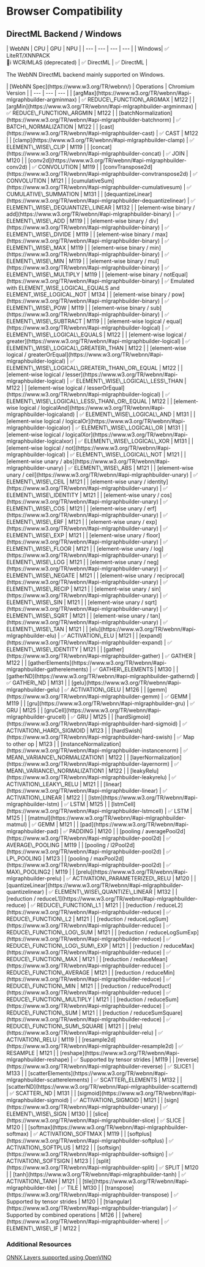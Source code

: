 
<div className="mdx-table">

# Browser Compatibility

## DirectML Backend / Windows

<div className="table">
| WebNN | CPU | GPU | NPU |
| --- | --- | --- | --- |
|<WindowsIcon /> Windows| ✅ LiteRT/XNNPACK<br />🚀ℹ️ WCR/MLAS (deprecated) | ✅ DirectML | ✅ DirectML | 
</div>

The WebNN DirectML backend mainly supported on Windows.

<div className="table">
| [WebNN Spec](https://www.w3.org/TR/webnn/) | Operations | Chromium Version |
| --- | --- | --- |
| [argMax](https://www.w3.org/TR/webnn/#api-mlgraphbuilder-argminmax) | ✅ REDUCE\_FUNCTION\_ARGMAX | M122 | 
| [argMin](https://www.w3.org/TR/webnn/#api-mlgraphbuilder-argminmax) | ✅ REDUCE\_FUNCTION\_ARGMIN | M122 | 
| [batchNormalization](https://www.w3.org/TR/webnn/#api-mlgraphbuilder-batchnorm) | ✅ BATCH\_NORMALIZATION | M122 | 
| [cast](https://www.w3.org/TR/webnn/#api-mlgraphbuilder-cast) | ✅ CAST | M122 | 
| [clamp](https://www.w3.org/TR/webnn/#api-mlgraphbuilder-clamp) | ✅ ELEMENT\_WISE\_CLIP | M119 | 
| [concat](https://www.w3.org/TR/webnn/#api-mlgraphbuilder-concat) | ✅ JOIN | M120 | 
| [conv2d](https://www.w3.org/TR/webnn/#api-mlgraphbuilder-conv2d) | ✅ CONVOLUTION | M119 | 
| [convTranspose2d](https://www.w3.org/TR/webnn/#api-mlgraphbuilder-convtranspose2d) | ✅ CONVOLUTION | M121 |
| [cumulativeSum](https://www.w3.org/TR/webnn/#api-mlgraphbuilder-cumulativesum) | ✅ CUMULATIVE\_SUMMATION | M131 | 
| [dequantizeLinear](https://www.w3.org/TR/webnn/#api-mlgraphbuilder-dequantizelinear) | ✅ ELEMENT\_WISE\_DEQUANTIZE\_LINEAR | M132 | 
| [element-wise binary / add](https://www.w3.org/TR/webnn/#api-mlgraphbuilder-binary) | ✅ ELEMENT\_WISE\_ADD | M119 | 
| [element-wise binary / div](https://www.w3.org/TR/webnn/#api-mlgraphbuilder-binary) | ✅ ELEMENT\_WISE\_DIVIDE | M119 | 
| [element-wise binary / max](https://www.w3.org/TR/webnn/#api-mlgraphbuilder-binary) | ✅ ELEMENT\_WISE\_MAX | M119 | 
| [element-wise binary / min](https://www.w3.org/TR/webnn/#api-mlgraphbuilder-binary) | ✅ ELEMENT\_WISE\_MIN | M119 | 
| [element-wise binary / mul](https://www.w3.org/TR/webnn/#api-mlgraphbuilder-binary) | ✅ ELEMENT\_WISE\_MULTIPLY | M119 | 
| [element-wise binary / notEqual](https://www.w3.org/TR/webnn/#api-mlgraphbuilder-binary) | ✅ Emulated with ELEMENT_WISE_LOGICAL_EQUALS and ELEMENT_WISE_LOGICAL_NOT | M134 | 
| [element-wise binary / pow](https://www.w3.org/TR/webnn/#api-mlgraphbuilder-binary) | ✅ ELEMENT\_WISE\_POW | M119 | 
| [element-wise binary / sub](https://www.w3.org/TR/webnn/#api-mlgraphbuilder-binary) | ✅ ELEMENT\_WISE\_SUBTRACT | M119 | 
| [element-wise logical / equal](https://www.w3.org/TR/webnn/#api-mlgraphbuilder-logical) | ✅ ELEMENT\_WISE\_LOGICAL\_EQUALS | M122 | 
| [element-wise logical / greater](https://www.w3.org/TR/webnn/#api-mlgraphbuilder-logical) | ✅ ELEMENT\_WISE\_LOGICAL\_GREATER\_THAN | M122 | 
| [element-wise logical / greaterOrEqual](https://www.w3.org/TR/webnn/#api-mlgraphbuilder-logical) | ✅ ELEMENT\_WISE\_LOGICAL\_GREATER\_THAN\_OR\_EQUAL | M122 | 
| [element-wise logical / lesser](https://www.w3.org/TR/webnn/#api-mlgraphbuilder-logical) | ✅ ELEMENT\_WISE\_LOGICAL\_LESS\_THAN | M122 | 
| [element-wise logical / lesserOrEqual](https://www.w3.org/TR/webnn/#api-mlgraphbuilder-logical) | ✅ ELEMENT\_WISE\_LOGICAL\_LESS\_THAN\_OR\_EQUAL | M122 | 
| [element-wise logical / logicalAnd](https://www.w3.org/TR/webnn/#api-mlgraphbuilder-logicaland) | ✅ ELEMENT\_WISE\_LOGICAL\_AND | M131 | 
| [element-wise logical / logicalOr](https://www.w3.org/TR/webnn/#api-mlgraphbuilder-logicalor) | ✅ ELEMENT\_WISE\_LOGICAL\_OR | M131 | 
| [element-wise logical / logicalXor](https://www.w3.org/TR/webnn/#api-mlgraphbuilder-logicalxor) | ✅ ELEMENT\_WISE\_LOGICAL\_XOR | M131 | 
| [element-wise logical / not](https://www.w3.org/TR/webnn/#api-mlgraphbuilder-logical) | ✅ ELEMENT\_WISE\_LOGICAL\_NOT | M121 | 
| [element-wise unary / abs](https://www.w3.org/TR/webnn/#api-mlgraphbuilder-unary) | ✅ ELEMENT\_WISE\_ABS | M121 | 
| [element-wise unary / ceil](https://www.w3.org/TR/webnn/#api-mlgraphbuilder-unary) | ✅ ELEMENT\_WISE\_CEIL | M121 | 
| [element-wise unary / identity](https://www.w3.org/TR/webnn/#api-mlgraphbuilder-unary) | ✅ ELEMENT\_WISE\_IDENTITY | M121 | 
| [element-wise unary / cos](https://www.w3.org/TR/webnn/#api-mlgraphbuilder-unary) | ✅ ELEMENT\_WISE\_COS | M121 | 
| [element-wise unary / erf](https://www.w3.org/TR/webnn/#api-mlgraphbuilder-unary) | ✅ ELEMENT\_WISE\_ERF | M121 | 
| [element-wise unary / exp](https://www.w3.org/TR/webnn/#api-mlgraphbuilder-unary) | ✅ ELEMENT\_WISE\_EXP | M121 | 
| [element-wise unary / floor](https://www.w3.org/TR/webnn/#api-mlgraphbuilder-unary) | ✅ ELEMENT\_WISE\_FLOOR | M121 | 
| [element-wise unary / log](https://www.w3.org/TR/webnn/#api-mlgraphbuilder-unary) | ✅ ELEMENT\_WISE\_LOG | M121 | 
| [element-wise unary / neg](https://www.w3.org/TR/webnn/#api-mlgraphbuilder-unary) | ✅ ELEMENT\_WISE\_NEGATE | M121 | 
| [element-wise unary / reciprocal](https://www.w3.org/TR/webnn/#api-mlgraphbuilder-unary) | ✅ ELEMENT\_WISE\_RECIP | M121 | 
| [element-wise unary / sin](https://www.w3.org/TR/webnn/#api-mlgraphbuilder-unary) | ✅ ELEMENT\_WISE\_SIN | M121 | 
| [element-wise unary / sqrt](https://www.w3.org/TR/webnn/#api-mlgraphbuilder-unary) | ✅ ELEMENT\_WISE\_SQRT | M121 | 
| [element-wise unary / tan](https://www.w3.org/TR/webnn/#api-mlgraphbuilder-unary) | ✅ ELEMENT\_WISE\_TAN | M121 | 
| [elu](https://www.w3.org/TR/webnn/#api-mlgraphbuilder-elu) | ✅ ACTIVATION\_ELU | M121 | 
| [expand](https://www.w3.org/TR/webnn/#api-mlgraphbuilder-expand) | ✅ ELEMENT\_WISE\_IDENTITY | M121 |
| [gather](https://www.w3.org/TR/webnn/#api-mlgraphbuilder-gather) | ✅ GATHER | M122 | 
| [gatherElements](https://www.w3.org/TR/webnn/#api-mlgraphbuilder-gatherelements) | ✅ GATHER\_ELEMENTS | M130 | 
| [gatherND](https://www.w3.org/TR/webnn/#api-mlgraphbuilder-gathernd) | ✅ GATHER\_ND | M131 |
| [gelu](https://www.w3.org/TR/webnn/#api-mlgraphbuilder-gelu) | ✅ ACTIVATION\_GELU | M126 | 
| [gemm](https://www.w3.org/TR/webnn/#api-mlgraphbuilder-gemm) | ✅ GEMM | M119 | 
| [gru](https://www.w3.org/TR/webnn/#api-mlgraphbuilder-gru) | ✅ GRU | M125 | 
| [gruCell](https://www.w3.org/TR/webnn/#api-mlgraphbuilder-grucell) | ✅ GRU | M125 | 
| [hardSigmoid](https://www.w3.org/TR/webnn/#api-mlgraphbuilder-hard-sigmoid) | ✅ ACTIVATION\_HARD\_SIGMOID | M123 | 
| [hardSwish](https://www.w3.org/TR/webnn/#api-mlgraphbuilder-hard-swish) | ✅ Map to other op | M123 | 
| [instanceNormalization](https://www.w3.org/TR/webnn/#api-mlgraphbuilder-instancenorm) | ✅ MEAN\_VARIANCE\_NORMALIZATION1 | M122 | 
| [layerNormalization](https://www.w3.org/TR/webnn/#api-mlgraphbuilder-layernorm) | ✅ MEAN\_VARIANCE\_NORMALIZATION1 | M122 |
| [leakyRelu](https://www.w3.org/TR/webnn/#api-mlgraphbuilder-leakyrelu) | ✅ ACTIVATION\_LEAKY\_RELU | M121 |
| [linear](https://www.w3.org/TR/webnn/#api-mlgraphbuilder-linear) | ✅ ACTIVATION\_LINEAR | M122 | 
| [lstm](https://www.w3.org/TR/webnn/#api-mlgraphbuilder-lstm) | ✅ LSTM | M125 | 
| [lstmCell](https://www.w3.org/TR/webnn/#api-mlgraphbuilder-lstmcell) | ✅ LSTM | M125 |
| [matmul](https://www.w3.org/TR/webnn/#api-mlgraphbuilder-matmul) | ✅ GEMM | M121 | 
| [pad](https://www.w3.org/TR/webnn/#api-mlgraphbuilder-pad) | ✅ PADDING | M120 | 
| [pooling / averagePool2d](https://www.w3.org/TR/webnn/#api-mlgraphbuilder-pool2d) | ✅ AVERAGE\_POOLING | M119 | 
| [pooling / l2Pool2d](https://www.w3.org/TR/webnn/#api-mlgraphbuilder-pool2d) | ✅ LP\_POOLING | M123 |
| [pooling / maxPool2d](https://www.w3.org/TR/webnn/#api-mlgraphbuilder-pool2d) | ✅ MAX\_POOLING2 | M119 | 
| [prelu](https://www.w3.org/TR/webnn/#api-mlgraphbuilder-prelu) | ✅ ACTIVATION\_PARAMETERIZED\_RELU | M120 |
| [quantizeLinear](https://www.w3.org/TR/webnn/#api-mlgraphbuilder-quantizelinear) | ✅ ELEMENT\_WISE\_QUANTIZE\_LINEAR | M132 | 
| [reduction / reduceL1](https://www.w3.org/TR/webnn/#api-mlgraphbuilder-reduce) | ✅ REDUCE\_FUNCTION\_L1 | M121 | 
| [reduction / reduceL2](https://www.w3.org/TR/webnn/#api-mlgraphbuilder-reduce) | ✅ REDUCE\_FUNCTION\_L2 | M121 | 
| [reduction / reduceLogSum](https://www.w3.org/TR/webnn/#api-mlgraphbuilder-reduce) | ✅ REDUCE\_FUNCTION\_LOG\_SUM | M121 | 
| [reduction / reduceLogSumExp](https://www.w3.org/TR/webnn/#api-mlgraphbuilder-reduce) | ✅ REDUCE\_FUNCTION\_LOG\_SUM\_EXP | M121 | 
| [reduction / reduceMax](https://www.w3.org/TR/webnn/#api-mlgraphbuilder-reduce) | ✅ REDUCE\_FUNCTION\_MAX | M121 | 
| [reduction / reduceMean](https://www.w3.org/TR/webnn/#api-mlgraphbuilder-reduce) | ✅ REDUCE\_FUNCTION\_AVERAGE | M121 | 
| [reduction / reduceMin](https://www.w3.org/TR/webnn/#api-mlgraphbuilder-reduce) | ✅ REDUCE\_FUNCTION\_MIN | M121 | 
| [reduction / reduceProduct](https://www.w3.org/TR/webnn/#api-mlgraphbuilder-reduce) | ✅ REDUCE\_FUNCTION\_MULTIPLY | M121 | 
| [reduction / reduceSum](https://www.w3.org/TR/webnn/#api-mlgraphbuilder-reduce) | ✅ REDUCE\_FUNCTION\_SUM | M121 | 
| [reduction / reduceSumSquare](https://www.w3.org/TR/webnn/#api-mlgraphbuilder-reduce) | ✅ REDUCE\_FUNCTION\_SUM\_SQUARE | M121 | 
| [relu](https://www.w3.org/TR/webnn/#api-mlgraphbuilder-relu) | ✅ ACTIVATION\_RELU | M119 | 
| [resample2d](https://www.w3.org/TR/webnn/#api-mlgraphbuilder-resample2d) | ✅ RESAMPLE | M121 | 
| [reshape](https://www.w3.org/TR/webnn/#api-mlgraphbuilder-reshape) | ✅ Supported by tensor strides | M119 | 
| [reverse](https://www.w3.org/TR/webnn/#api-mlgraphbuilder-reverse) | ✅ SLICE1 | M133 | 
| [scatterElements](https://www.w3.org/TR/webnn/#api-mlgraphbuilder-scatterelements) | ✅ SCATTER\_ELEMENTS | M132 | 
| [scatterND](https://www.w3.org/TR/webnn/#api-mlgraphbuilder-scatternd) | ✅ SCATTER\_ND | M131 | 
| [sigmoid](https://www.w3.org/TR/webnn/#api-mlgraphbuilder-sigmoid) | ✅ ACTIVATION\_SIGMOID | M121 |
| [sign](https://www.w3.org/TR/webnn/#api-mlgraphbuilder-unary) | ✅ ELEMENT\_WISE\_SIGN | M130 |
| [slice](https://www.w3.org/TR/webnn/#api-mlgraphbuilder-slice) | ✅ SLICE | M120 | 
| [softmax](https://www.w3.org/TR/webnn/#api-mlgraphbuilder-softmax) | ✅ ACTIVATION\_SOFTMAX | M119 | 
| [softplus](https://www.w3.org/TR/webnn/#api-mlgraphbuilder-softplus) | ✅ ACTIVATION\_SOFTPLUS | M122 | 
| [softsign](https://www.w3.org/TR/webnn/#api-mlgraphbuilder-softsign) | ✅ ACTIVATION\_SOFTSIGN | M123 | 
| [split](https://www.w3.org/TR/webnn/#api-mlgraphbuilder-split) | ✅ SPLIT | M120 | 
| [tanh](https://www.w3.org/TR/webnn/#api-mlgraphbuilder-tanh) | ✅ ACTIVATION\_TANH | M121 | 
| [tile](https://www.w3.org/TR/webnn/#api-mlgraphbuilder-tile) | ✅ TILE | M130 | 
| [transpose](https://www.w3.org/TR/webnn/#api-mlgraphbuilder-transpose) | ✅ Supported by tensor strides | M120 | 
| [triangular](https://www.w3.org/TR/webnn/#api-mlgraphbuilder-triangular) | ✅ Supported by combined operations | M126 | 
| [where](https://www.w3.org/TR/webnn/#api-mlgraphbuilder-where) | ✅ ELEMENT\_WISE\_IF | M122 |
</div>

### Additional Resources

[ONNX Layers supported using OpenVINO](https://onnxruntime.ai/docs/execution-providers/OpenVINO-ExecutionProvider.html#support-coverage)

</div>